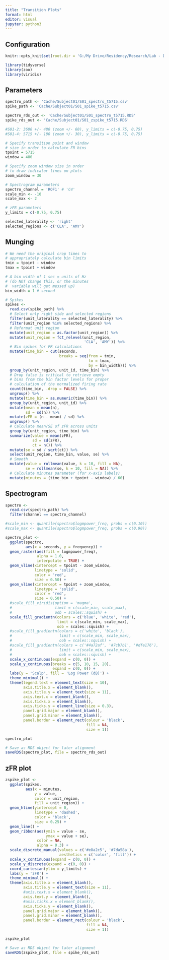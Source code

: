 ---
title: "Transition Plots"
format: html
editor: visual
jupyter: python3
---

## Configuration

```{r, setup, include = FALSE}
knitr::opts_knit$set(root.dir = 'G:/My Drive/Residency/Research/Lab - Damisah/Project - Sleep')
```

```{r}
library(tidyverse)
library(zoo)
library(viridis)
```

## Parameters

```{r}
spectro_path <- 'Cache/Subject01/S01_spectro_t5715.csv'
spike_path <- 'Cache/Subject01/S01_spike_t5715.csv'

spectro_rds_out <- 'Cache/Subject01/S01_spectro_t5715.RDS'
spike_rds_out <- 'Cache/Subject01/S01_zspike_t5715.RDS'

#S01-2: 3680 +/- 480 (zoom +/- 60), y_limits = c(-0.75, 0.75)
#S01-4: 5715 +/- 180 (zoom +/- 30), y_limits = c(-0.75, 0.75)
```

```{r}
# Specify transition point and window
# size in order to calculate FR bins
tpoint = 5715
window = 480

# Specify zoom window size in order
# to draw indicator lines on plots
zoom_window = 30

# Spectrogram parameters
spectro_channel = 'ROF1' # 'C4'
scale_min <- -10
scale_max <- 2

# zFR parameters
y_limits = c(-0.75, 0.75)

selected_laterality <- 'right'
selected_regions <- c('CLA', 'AMY')
```

## Munging

```{r}
# We need the original crop times to 
# appropriately calculate bin limits
tmin = tpoint - window
tmax = tpoint + window

# A bin width of 1 sec = units of Hz
# (do NOT change this, or the minutes
#  variable will get messed up)
bin_width = 1 # second

# Spikes
spikes <- 
  read.csv(spike_path) %>%
  # Select only right side and selected regions
  filter(unit_laterality == selected_laterality) %>%
  filter(unit_region %in% selected_regions) %>%
  # Reformat unit region
  mutate(unit_region = as.factor(unit_region)) %>%
  mutate(unit_region = fct_relevel(unit_region, 
                                   'CLA', 'AMY')) %>%
  # Bin spikes for FR calculations
  mutate(time_bin = cut(seconds, 
                        breaks = seq(from = tmin, 
                                     to = tmax, 
                                     by = bin_width))) %>%
  group_by(unit_region, unit_id, time_bin) %>%
  # Drop false is critical to retrieve empty
  # bins from the bin factor levels for proper
  # calculation of the normalized firing rate
  count(time_bin, .drop = FALSE) %>%
  ungroup() %>%
  mutate(time_bin = as.numeric(time_bin)) %>%
  group_by(unit_region, unit_id) %>%
  mutate(mean = mean(n),
         sd = sd(n)) %>%
  mutate(zFR = (n - mean) / sd) %>%
  ungroup() %>%
  # Calculate mean/SE of zFR across units
  group_by(unit_region, time_bin) %>%
  summarize(value = mean(zFR),
            sd = sd(zFR),
            ct = n()) %>%
  mutate(se = sd / sqrt(ct)) %>%
  select(unit_region, time_bin, value, se) %>%
  # Smooth
  mutate(value = rollmean(value, k = 10, fill = NA),
         se = rollmean(se, k = 10, fill = NA)) %>%
  # Calculate minutes parameter (for x-axis labels)
  mutate(minutes = (time_bin + tpoint - window) / 60)
```

## Spectrogram

```{r}
spectro <- 
  read.csv(spectro_path) %>%
  filter(channel == spectro_channel)

#scale_min <- quantile(spectro$logmpower_freq, probs = c(0.10))
#scale_max <- quantile(spectro$logmpower_freq, probs = c(0.90))

spectro_plot <- 
  ggplot(spectro, 
         aes(x = seconds, y = frequency)) +
  geom_raster(aes(fill = logmpower_freq),
              alpha = 1.0,
              interpolate = TRUE) + 
  geom_vline(xintercept = tpoint - zoom_window,
             linetype = 'solid', 
             color = 'red',
             size = 0.50) +
  geom_vline(xintercept = tpoint + zoom_window,
             linetype = 'solid', 
             color = 'red',
             size = 0.50) +
  #scale_fill_viridis(option = 'magma',
  #                   limit = c(scale_min, scale_max),
  #                   oob = scales::squish) +
  scale_fill_gradientn(colors = c('blue', 'white', 'red'),
                       limit = c(scale_min, scale_max),
                       oob = scales::squish) +
  #scale_fill_gradientn(colors = c('white', 'black'),
  #                     limit = c(scale_min, scale_max),
  #                     oob = scales::squish) + 
  #scale_fill_gradientn(colors = c('#4a72af', '#7cb7b1', '#dfe176'),
  #                     limit = c(scale_min, scale_max),
  #                     oob = scales::squish) + 
  scale_x_continuous(expand = c(0, 0)) +
  scale_y_continuous(breaks = c(5, 10, 15, 20),
                     expand = c(0, 0)) +
  labs(y = 'Scalp', fill = 'Log Power (dB)') +
  theme_minimal() + 
  theme(legend.text = element_text(size = 10),
        axis.title.x = element_blank(),
        axis.title.y = element_text(size = 11),
        axis.text.x = element_blank(),
        axis.ticks.x = element_blank(),
        axis.ticks.y = element_line(size = 0.3),
        panel.grid.major = element_blank(),
        panel.grid.minor = element_blank(),
        panel.border = element_rect(colour = 'black', 
                                    fill = NA, 
                                    size = 1))

spectro_plot
```

```{r}
# Save as RDS object for later alignment
saveRDS(spectro_plot, file = spectro_rds_out) 
```

## zFR plot

```{r}
zspike_plot <- 
  ggplot(spikes, 
         aes(x = minutes,
             y = value,
             color = unit_region,
             fill = unit_region)) +
  geom_hline(yintercept = 0,
             linetype = 'dashed',
             color = 'black',
             size = 0.25) + 
  geom_line() + 
  geom_ribbon(aes(ymin = value - se, 
                  ymax = value + se),
              color = NA,
              alpha = 0.3) + 
  scale_discrete_manual(values = c('#e8a2c5', '#7da58a'),
                        aesthetics = c('color', 'fill')) + 
  scale_x_continuous(expand = c(0, 0)) +
  scale_y_discrete(expand = c(0, 0)) +
  coord_cartesian(ylim = y_limits) + 
  labs(y = 'zFR') +
  theme_minimal() + 
  theme(axis.title.x = element_blank(),
        axis.title.y = element_text(size = 11),
        #axis.text.x = element_blank(),
        axis.text.y = element_blank(),
        #axis.ticks.x = element_blank(),
        axis.ticks.y = element_blank(),
        panel.grid.major = element_blank(),
        panel.grid.minor = element_blank(),
        panel.border = element_rect(colour = 'black', 
                                    fill = NA, 
                                    size = 1))

zspike_plot
```

```{r}
# Save as RDS object for later alignment
saveRDS(zspike_plot, file = spike_rds_out) 
```
